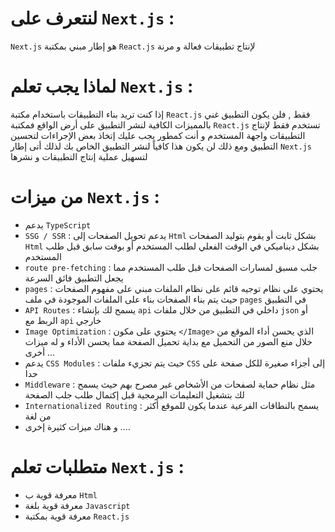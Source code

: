 
<CommonSEO title='مقدمة عن Next.js' description='و هو إطار مبني بال React.js للإنتاج التطبيقات الفعالة و المبتكرة' keywords='مقدمة عن Next.js, Frontend developer, Next.js'/>

<PageTutorial apiLocalUrl='next'>
<div className='mdx'>

# لنتعرف على `Next.js` :

`Next.js` هو إطار مبني بمكتبة `React.js`  لإنتاج تطبيقات فعالة و مرنة

# لماذا يجب تعلم `Next.js` :

إذا كنت تريد بناء التطبيقات باستخدام مكتبة `React.js` فقط , فلن يكون التطبيق غني بالمميزات الكافية لنشر التطبيق على أرض الواقع فمكتبة `React.js` تستخدم فقط لإنتاج التطبيقات واجهة المستخدم و أنت كمطور يجب عليك إتخاذ بعض الإجراءات لتحسين التطبيق ومع ذلك لن يكون هذا كافياً  لنشر التطبيق الخاص بك لذلك أتى إطار `Next.js` لتسهيل عملية إنتاج التطبيقات و نشرها

# من ميزات `Next.js` :

* يدعم `TypeScript`
* `SSG / SSR` : يدعم تحويل الصفحات إلى `Html` بشكل ثابت أو يقوم بتوليد الصفحات `Html` بشكل ديناميكي في الوقت الفعلي لطلب المستخدم أو بوقت سابق قبل طلب المستخدم
* `route pre-fetching` : جلب مسبق لمسارات الصفحات قبل طلب المستخدم مما يجعل التطبيق فائق السرعة
* `pages` : يحتوي على نظام توجيه قائم على نظام الملفات مبني على مفهوم الصفحات حيث يتم بناء الصفحات بناء على الملفات الموجودة في ملف `pages` في التطبيق
* `API Routes` : يسمح لك بإنشاء `api` داخلي في التطبيق من خلال ملفات `json` أو الربط مع `api` خارجي
* `Image Optimization` : يحتوي على مكون `</Image>`  الذي يحسن أداء الموقع من خلال منع الصور من التحميل مع بداية تحميل الصفحة مما يحسن الأداء و له ميزات أخرى ...
* يدعم `CSS Modules` : حيث يتم تجزيء ملفات `CSS` إلى أجزاء صغيرة للكل صفحة على حدا
* `Middleware` : مثل نظام حماية لصفحات من الأشخاص غير مصرح بهم حيث يسمح لك بتشغيل التعليمات البرمجية قبل إكتمال طلب جلب الصفحة
* `Internationalized Routing` : يسمح بالنطاقات الفرعية عندما يكون للموقع أكثر من لغة
* و هناك ميزات كثيرة إخرى ....

# متطلبات تعلم `Next.js` :

* معرفة قوية ب `Html`
* معرفة قوية بلغة `Javascript`
* معرفة قوية بمكتبة `React.js`

</div>
</PageTutorial>